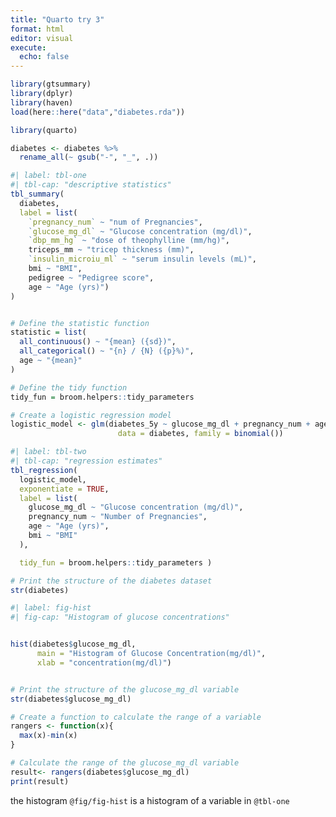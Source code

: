 ```yaml
---
title: "Quarto try 3"
format: html
editor: visual
execute: 
  echo: false
---
```


```r
library(gtsummary)
library(dplyr)
library(haven)
load(here::here("data","diabetes.rda"))

library(quarto)

diabetes <- diabetes %>%
  rename_all(~ gsub("-", "_", .))
```

```r
#| label: tbl-one
#| tbl-cap: "descriptive statistics"
tbl_summary(
  diabetes,
  label = list(
    `pregnancy_num` ~ "num of Pregnancies",
    `glucose_mg_dl` ~ "Glucose concentration (mg/dl)",
    `dbp_mm_hg` ~ "dose of theophylline (mm/hg)",
    triceps_mm ~ "tricep thickness (mm)",
    `insulin_microiu_ml` ~ "serum insulin levels (mL)",
    bmi ~ "BMI",
    pedigree ~ "Pedigree score",
    age ~ "Age (yrs)")
)


# Define the statistic function
statistic = list(
  all_continuous() ~ "{mean} ({sd})",
  all_categorical() ~ "{n} / {N} ({p}%)",
  age ~ "{mean}"
)

# Define the tidy function
tidy_fun = broom.helpers::tidy_parameters
```

```r
# Create a logistic regression model
logistic_model <- glm(diabetes_5y ~ glucose_mg_dl + pregnancy_num + age + bmi,
                        data = diabetes, family = binomial())
```

```r
#| label: tbl-two
#| tbl-cap: "regression estimates"
tbl_regression(
  logistic_model,
  exponentiate = TRUE,
  label = list(
    glucose_mg_dl ~ "Glucose concentration (mg/dl)",
    pregnancy_num ~ "Number of Pregnancies",
    age ~ "Age (yrs)",
    bmi ~ "BMI"
  ),

  tidy_fun = broom.helpers::tidy_parameters	)

# Print the structure of the diabetes dataset
str(diabetes)
```

```r
#| label: fig-hist
#| fig-cap: "Histogram of glucose concentrations"


hist(diabetes$glucose_mg_dl,
      main = "Histogram of Glucose Concentration(mg/dl)",
      xlab = "concentration(mg/dl)")


# Print the structure of the glucose_mg_dl variable
str(diabetes$glucose_mg_dl)

# Create a function to calculate the range of a variable
rangers <- function(x){
  max(x)-min(x)
}

# Calculate the range of the glucose_mg_dl variable
result<- rangers(diabetes$glucose_mg_dl)
print(result)


```
the histogram `@fig/fig-hist` is a histogram of a variable in `@tbl-one`
